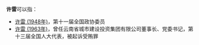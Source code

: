'''许雷'''可以指：
* [[许雷_(1948年)|许雷 (1948年)]]，第十一届全国政协委员
* [[许雷_(1963年)|许雷 (1963年)]]，曾任云南省城市建设投资集团有限公司董事长、党委书记，第十三届全国人大代表，被起诉受贿罪
{{Disambiguation|L|Cat=二字许姓人名消歧义}}